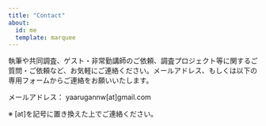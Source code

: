 ```yaml
---
title: "Contact"
about:
  id: me
  template: marquee
---
```


執筆や共同調査、ゲスト・非常勤講師のご依頼、調査プロジェクト等に関するご質問・ご依頼など、お気軽にご連絡ください。メールアドレス、もしくは以下の専用フォームからご連絡をお願いいたします。

メールアドレス： yaarugannw[at]gmail.com

※ [at]を記号に置き換えた上でご連絡ください。